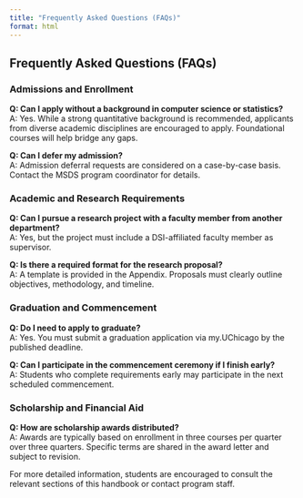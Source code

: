 ```yaml
---
title: "Frequently Asked Questions (FAQs)"
format: html
---
```


## Frequently Asked Questions (FAQs)

### Admissions and Enrollment

**Q: Can I apply without a background in computer science or statistics?**  
A: Yes. While a strong quantitative background is recommended, applicants from diverse academic disciplines are encouraged to apply. Foundational courses will help bridge any gaps.

**Q: Can I defer my admission?**  
A: Admission deferral requests are considered on a case-by-case basis. Contact the MSDS program coordinator for details.

### Academic and Research Requirements

**Q: Can I pursue a research project with a faculty member from another department?**  
A: Yes, but the project must include a DSI-affiliated faculty member as supervisor.

**Q: Is there a required format for the research proposal?**  
A: A template is provided in the Appendix. Proposals must clearly outline objectives, methodology, and timeline.

### Graduation and Commencement

**Q: Do I need to apply to graduate?**  
A: Yes. You must submit a graduation application via my.UChicago by the published deadline.

**Q: Can I participate in the commencement ceremony if I finish early?**  
A: Students who complete requirements early may participate in the next scheduled commencement.

### Scholarship and Financial Aid

**Q: How are scholarship awards distributed?**  
A: Awards are typically based on enrollment in three courses per quarter over three quarters. Specific terms are shared in the award letter and subject to revision.

For more detailed information, students are encouraged to consult the relevant sections of this handbook or contact program staff.

